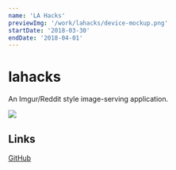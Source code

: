 ```yaml
---
name: 'LA Hacks'
previewImg: '/work/lahacks/device-mockup.png'
startDate: '2018-03-30'
endDate: '2018-04-01'
---
```


# lahacks

An Imgur/Reddit style image-serving application.

<img src={previewImg} />

## Links

[GitHub](https://github.com/DamSenViet/lahacks)
